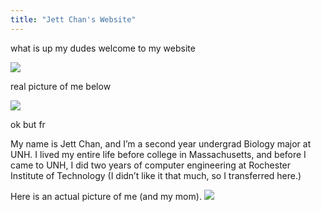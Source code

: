 ---
title: "Jett Chan's Website"
---

<!-- Hello, Website! -->

<!-- For more information about simple R Markdown websites, please read the documentation at https://bookdown.org/yihui/rmarkdown/rmarkdown-site.html. -->

<!-- Please also note that simple R Markdown sites are _not_ based on **blogdown**. They are probably good for websites with only a few Rmd documents. For larger-scale and more sophisticated websites (such as blogs), you may want to use **blogdown** instead: https://github.com/rstudio/blogdown. -->

what is up my dudes welcome to my website
        
![](https://static-00.iconduck.com/assets.00/thumbs-up-emoji-1905x2048-yh44rgtn.png)
       
real picture of me below

![](https://upload.wikimedia.org/wikipedia/commons/3/35/Basic_human_drawing.png)
 
ok but fr
   
My name is Jett Chan, and I'm a second year undergrad Biology major at UNH. I lived my entire life before college in Massachusetts, and before I came to UNH, I did two years of computer engineering at Rochester Institute of Technology (I didn't like it that much, so I transferred here.)
   
   
Here is an actual picture of me (and my mom).
![](Facetune_.jpg)
